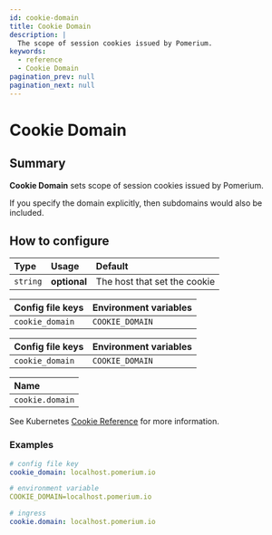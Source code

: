 ```yaml
---
id: cookie-domain
title: Cookie Domain
description: |
  The scope of session cookies issued by Pomerium.
keywords:
  - reference
  - Cookie Domain
pagination_prev: null
pagination_next: null
---
```



# Cookie Domain

## Summary

**Cookie Domain** sets scope of session cookies issued by Pomerium.

If you specify the domain explicitly, then subdomains would also be included.

## How to configure

| **Type** | **Usage** | **Default** |
| :--- | :--- | :--- |
| `string` | **optional** | The host that set the cookie |

<Tabs>
<TabItem value="Core" label="Core">

| **Config file keys** | **Environment variables** |
| :--- | :--- |
| `cookie_domain` | `COOKIE_DOMAIN` |

</TabItem>
<TabItem value="Enterprise" label="Enterprise">

| **Config file keys** | **Environment variables** |
| :--- | :--- |
| `cookie_domain` | `COOKIE_DOMAIN` |

</TabItem>
<TabItem value="Kubernetes" label="Kubernetes">

| **Name** |
| :--- |
| `cookie.domain` |

See Kubernetes [Cookie Reference](/docs/deploying/k8s/reference#cookie) for more information.

</TabItem>
</Tabs>

### Examples

```yaml
# config file key
cookie_domain: localhost.pomerium.io

# environment variable
COOKIE_DOMAIN=localhost.pomerium.io

# ingress
cookie.domain: localhost.pomerium.io
```
